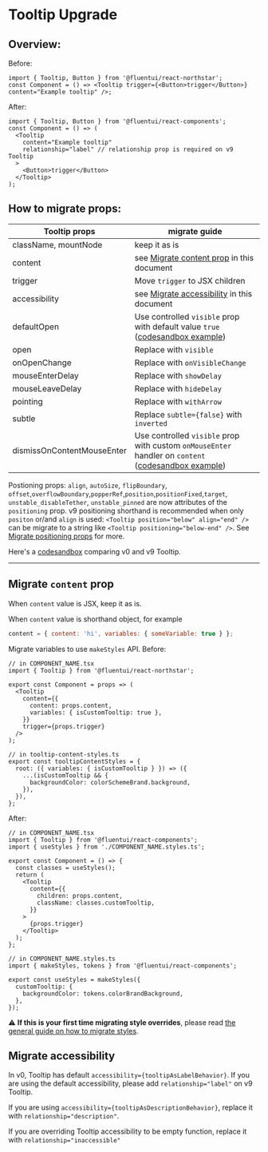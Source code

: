 
<Meta title="Concepts/Upgrading/from v0/Components/Tooltip Upgrade" />

# Tooltip Upgrade

## Overview:

Before:

```tsx
import { Tooltip, Button } from '@fluentui/react-northstar';
const Component = () => <Tooltip trigger={<Button>trigger</Button>} content="Example tooltip" />;
```

After:

```tsx
import { Tooltip, Button } from '@fluentui/react-components';
const Component = () => (
  <Tooltip
    content="Example tooltip"
    relationship="label" // relationship prop is required on v9 Tooltip
  >
    <Button>trigger</Button>
  </Tooltip>
);
```

## How to migrate props:

| Tooltip props              | migrate guide                                                                                                                                                                                                |
| -------------------------- | ------------------------------------------------------------------------------------------------------------------------------------------------------------------------------------------------------------ |
| className, mountNode       | keep it as is                                                                                                                                                                                                |
| content                    | see [Migrate content prop](#./Migrate-`content`-prop) in this document                                                                                                                                       |
| trigger                    | Move `trigger` to JSX children                                                                                                                                                                               |
| accessibility              | see [Migrate accessibility](#./Migrate-accessibility) in this document                                                                                                                                       |
| defaultOpen                | Use controlled `visible` prop with default value `true` ([codesandbox example](https://codesandbox.io/s/tooltip-migration-2gy8r1?file=/DefaultOpenExample.jsx:353-410))                                      |
| open                       | Replace with `visible`                                                                                                                                                                                       |
| onOpenChange               | Replace with `onVisibleChange`                                                                                                                                                                               |
| mouseEnterDelay            | Replace with `showDelay`                                                                                                                                                                                     |
| mouseLeaveDelay            | Replace with `hideDelay`                                                                                                                                                                                     |
| pointing                   | Replace with `withArrow`                                                                                                                                                                                     |
| subtle                     | Replace `subtle={false}` with `inverted`                                                                                                                                                                     |
| dismissOnContentMouseEnter | Use controlled `visible` prop with custom `onMouseEnter` handler on `content` ([codesandbox example](https://codesandbox.io/s/tooltip-migration-2gy8r1?file=/DismissOnContentMouseEnterExample.jsx:246-279)) |

Postioning props: `align`, `autoSize`, `flipBoundary`, `offset`,`overflowBoundary`,`popperRef`,`position`,`positionFixed`,`target`, `unstable_disableTether`, `unstable_pinned` are now attributes of the `positioning` prop.
v9 positioning shorthand is recommended when only `positon` or/and `align` is used: `<Tooltip position="below" align="end" />` can be migrate to a string like `<Tooltip positioning="below-end" />`.
See [Migrate positioning props](?path=/docs/concepts-upgrading-from-v0-positioning--page) for more.

Here's a [codesandbox](https://codesandbox.io/s/tooltip-migration-2gy8r1?file=/example.js) comparing v0 and v9 Tooltip.

---

## Migrate `content` prop

When `content` value is JSX, keep it as is.

When `content` value is shorthand object, for example

```js
content = { content: 'hi', variables: { someVariable: true } };
```

Migrate variables to use `makeStyles` API. Before:

```tsx
// in COMPONENT_NAME.tsx
import { Tooltip } from '@fluentui/react-northstar';

export const Component = props => (
  <Tooltip
    content={{
      content: props.content,
      variables: { isCustomTooltip: true },
    }}
    trigger={props.trigger}
  />
);

// in tooltip-content-styles.ts
export const tooltipContentStyles = {
  root: ({ variables: { isCustomTooltip } }) => ({
    ...(isCustomTooltip && {
      backgroundColor: colorSchemeBrand.background,
    }),
  }),
};
```

After:

```tsx
// in COMPONENT_NAME.tsx
import { Tooltip } from '@fluentui/react-components';
import { useStyles } from './COMPONENT_NAME.styles.ts';

export const Component = () => {
  const classes = useStyles();
  return (
    <Tooltip
      content={{
        children: props.content,
        className: classes.customTooltip,
      }}
    >
      {props.trigger}
    </Tooltip>
  );
};

// in COMPONENT_NAME.styles.ts
import { makeStyles, tokens } from '@fluentui/react-components';

export const useStyles = makeStyles({
  customTooltip: {
    backgroundColor: tokens.colorBrandBackground,
  },
});
```

⚠️ **If this is your first time migrating style overrides**, please read [the general guide on how to migrate styles](?path=/docs/concepts-upgrading-from-v0-custom-style-overrides--page).

## Migrate accessibility

In v0, Tooltip has default `accessibility={tooltipAsLabelBehavior}`. If you are using the default accessibility, please add `relationship="label"` on v9 Tooltip.

If you are using `accessibility={tooltipAsDescriptionBehavior}`, replace it with `relationship="description"`.

If you are overriding Tooltip accessibility to be empty function, replace it with `relationship="inaccessible"`
